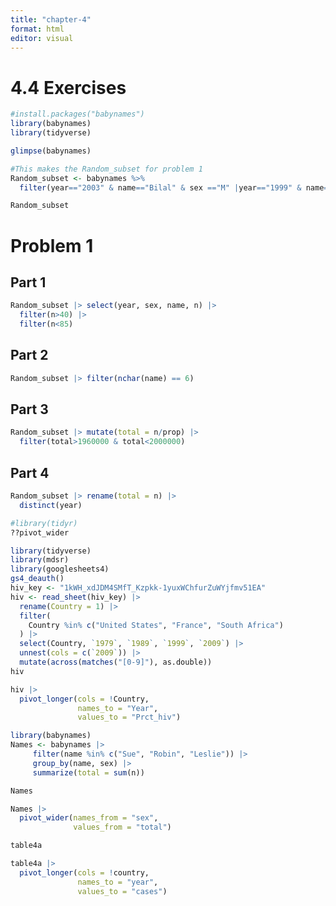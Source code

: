 ```yaml
---
title: "chapter-4"
format: html
editor: visual
---
```


# 4.4 Exercises

```r
#install.packages("babynames")
library(babynames)
library(tidyverse)
```

```r
glimpse(babynames)
```
```r
#This makes the Random_subset for problem 1
Random_subset <- babynames %>%
  filter(year=="2003" & name=="Bilal" & sex =="M" |year=="1999" & name=="Terria" & sex =="F" |year=="2010" & name=="Naziyah" & sex =="F" |year=="1989" & name=="Shawana" & sex =="F" |year=="1989" & name=="Jessi" & sex =="F" |year=="1928" & name=="Tillman" & sex =="M"|year=="1981" & name=="Leslee" & sex =="F" |year=="1981" & name=="Sherise" & sex =="F"|year=="1920" & name=="Marquerite" & sex =="F" |year=="1941" & name=="Lorraine" & sex =="M") 
```

```r
Random_subset
```

# Problem 1

## Part 1

```r
Random_subset |> select(year, sex, name, n) |>
  filter(n>40) |>
  filter(n<85)
```

## Part 2

```r
Random_subset |> filter(nchar(name) == 6)
```

## Part 3

```r
Random_subset |> mutate(total = n/prop) |>
  filter(total>1960000 & total<2000000)
```

## Part 4

```r
Random_subset |> rename(total = n) |>
  distinct(year)
```

```r
#library(tidyr)
??pivot_wider
```

```r
library(tidyverse)
library(mdsr)
library(googlesheets4)
gs4_deauth()
hiv_key <- "1kWH_xdJDM4SMfT_Kzpkk-1yuxWChfurZuWYjfmv51EA"
hiv <- read_sheet(hiv_key) |>
  rename(Country = 1) |>
  filter(
    Country %in% c("United States", "France", "South Africa")
  ) |>
  select(Country, `1979`, `1989`, `1999`, `2009`) |>
  unnest(cols = c(`2009`)) |>
  mutate(across(matches("[0-9]"), as.double))
hiv
```
```r
hiv |>
  pivot_longer(cols = !Country, 
               names_to = "Year", 
               values_to = "Prct_hiv")
```

```r
library(babynames)
Names <- babynames |>
     filter(name %in% c("Sue", "Robin", "Leslie")) |>
     group_by(name, sex) |>
     summarize(total = sum(n))

Names
```


```r

Names |>
  pivot_wider(names_from = "sex",
              values_from = "total")
```

```r
table4a

```

```r
table4a |>
  pivot_longer(cols = !country,
               names_to = "year",
               values_to = "cases")
```

```r

```

```r

```

